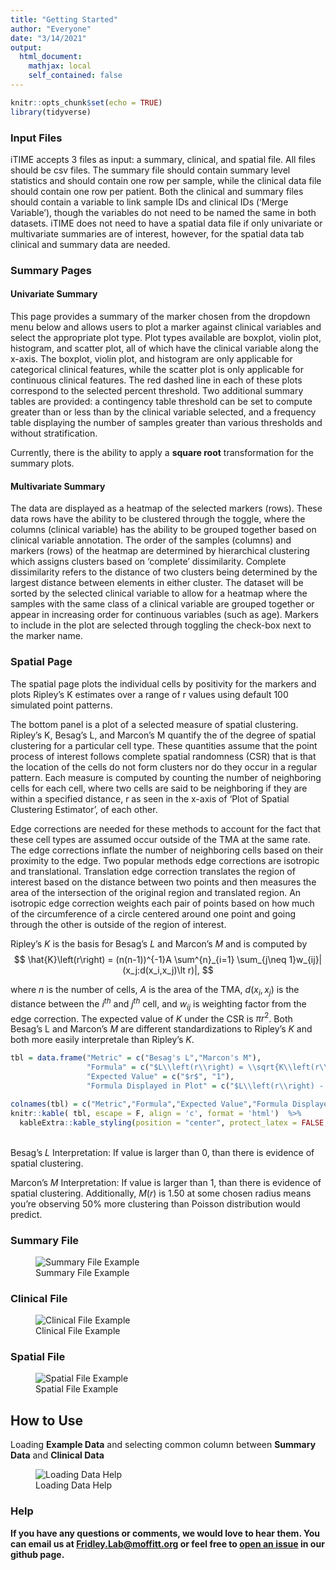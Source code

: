 ```yaml
---
title: "Getting Started"
author: "Everyone"
date: "3/14/2021"
output: 
  html_document:
    mathjax: local
    self_contained: false
---
```


```r
knitr::opts_chunk$set(echo = TRUE)
library(tidyverse)
```

### Input Files

iTIME accepts 3 files as input: a summary, clinical, and spatial file. All files should be csv files. The summary file should contain summary level statistics and should contain one row per sample, while the clinical data file should contain one row per patient. Both the clinical and summary files should contain a variable to link sample IDs and clinical IDs ('Merge Variable'), though the variables do not need to be named the same in both datasets. iTIME does not need to have a spatial data file if only univariate or multivariate summaries are of interest, however, for the spatial data tab clinical and summary data are needed.

### Summary Pages

#### Univariate Summary

This page provides a summary of the marker chosen from the dropdown menu below and allows users to plot a marker against clinical variables and select the appropriate plot type. Plot types available are boxplot, violin plot, histogram, and scatter plot, all of which have the clinical variable along the x-axis. The boxplot, violin plot, and histogram are only applicable for categorical clinical features, while the scatter plot is only applicable for continuous clinical features. The red dashed line in each of these plots correspond to the selected percent threshold. Two additional summary tables are provided: a contingency table threshold can be set to compute greater than or less than by the clinical variable selected, and a frequency table displaying the number of samples greater than various thresholds and without stratification.

Currently, there is the ability to apply a **square root** transformation for the summary plots.

#### Multivariate Summary

The data are displayed as a heatmap of the selected markers (rows). These data rows have the ability to be clustered through the toggle, where the columns (clinical variable) has the ability to be grouped together based on clinical variable annotation. The order of the samples (columns) and markers (rows) of the heatmap are determined by hierarchical clustering which assigns clusters based on ‘complete’ dissimilarity. Complete dissimilarity refers to the distance of two clusters being determined by the largest distance between elements in either cluster.  The dataset will be sorted by the selected clinical variable to allow for a heatmap where the samples with the same class of a clinical variable are grouped together or appear in increasing order for continuous variables (such as age). Markers to include in the plot are selected through toggling the check-box next to the marker name.

### Spatial Page

The spatial page plots the individual cells by positivity for the markers and plots Ripley's K estimates over a range of r values using default 100 simulated point patterns.

The bottom panel is a plot of a selected measure of spatial clustering. Ripley’s K, Besag’s L, and Marcon’s M quantify the of the degree of spatial clustering for a particular cell type.  These quantities assume that the point process of interest follows complete spatial randomness (CSR) that is that the location of the cells do not form clusters nor do they occur in a regular pattern. Each measure is computed by counting the number of neighboring cells for each cell, where two cells are said to be neighboring if they are within a specified distance, r as seen in the x-axis of ‘Plot of Spatial Clustering Estimator’, of each other. 

Edge corrections are needed for these methods to account for the fact that these cell types are assumed occur outside of the TMA at the same rate. The edge corrections inflate the number of neighboring cells based on their proximity to the edge. Two popular methods edge corrections are isotropic and translational. Translation edge correction translates the region of interest based on the distance between two points and then measures the area of the intersection of the original region and translated region. An isotropic edge correction weights each pair of points based on how much of the circumference of a circle centered around one point and going through the other is outside of the region of interest.

Ripley's $K$ is the basis for Besag's $L$ and Marcon's $M$ and is computed by
$$
\hat{K}\left(r\right) = (n(n-1))^{-1}A \sum^{n}_{i=1} \sum_{j\neq 1}w_{ij}|(x_j:d(x_i,x_j)\lt r)|,
$$

where $n$ is the number of cells, $A$ is the area of the TMA, $d(x_i,x_j)$ is the distance between the $i^{th}$ and $j^{th}$ cell, and $w_{ij}$ is weighting factor from the edge correction. The expected value of $K$ under the CSR is $\pi r^2$. Both Besag's L and Marcon's $M$ are different standardizations to Ripley's $K$ and both more easily interpretale than Ripley's $K$.

```r

tbl = data.frame("Metric" = c("Besag's L","Marcon's M"),
                 "Formula" = c("$L\\left(r\\right) = \\sqrt{K\\left(r\\right)/\\pi}$", "$M\\left(r\\right) = K\\left(r\\right)/(\\pi r^2)$"),
                 "Expected Value" = c("$r$", "1"),
                 "Formula Displayed in Plot" = c("$L\\left(r\\right) - r$","$M\\left(r\\right)$"))

colnames(tbl) = c("Metric","Formula","Expected Value","Formula Displayed in Plot")
knitr::kable( tbl, escape = F, align = 'c', format = 'html')  %>%
  kableExtra::kable_styling(position = "center", protect_latex = FALSE, latex_options = 'basic')
```

<br/>
Besag's $L$ Interpretation: If value is larger than 0, than there is evidence of spatial clustering.

Marcon's $M$ Interpretation: If value is larger than 1, than there is evidence of spatial clustering. Additionally, $M(r)$ is 1.50 at some chosen radius means you're observing 50% more clustering than Poisson distribution would predict.

### Summary File

![Summary File Example](GettingStarted_images/example_summary_data_format.png)

### Clinical File

![Clinical File Example](GettingStarted_images/example_clinical_data_format.png)

### Spatial File

![Spatial File Example](GettingStarted_images/example_spatial_data_format.png)

## How to Use

Loading **Example Data** and selecting common column between **Summary Data** and **Clinical Data**

![Loading Data Help](GettingStarted_images/load_data_help.png)

### Help

**If you have any questions or comments, we would love to hear them. You can email us at [Fridley.Lab@moffitt.org](mailto:Fridley.Lab@moffitt.org) or feel free to [open an issue](https://github.com/FridleyLab/iTIME/issues) in our github page.**